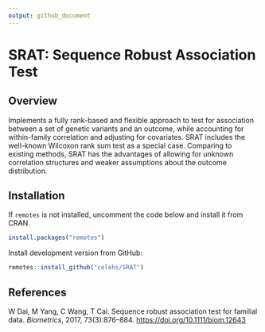 ```yaml
---
output: github_document
---
```


# SRAT: Sequence Robust Association Test

## Overview

Implements a fully rank-based and flexible approach to test for association between a set of genetic variants and an outcome, while accounting for within-family correlation and adjusting for covariates. SRAT includes the well-known Wilcoxon rank sum test as a special case. Comparing to existing methods, SRAT has the advantages of allowing for unknown correlation structures and weaker assumptions about the outcome distribution. 

## Installation

If `remotes` is not installed, uncomment the code below and install it from CRAN.

```r
install.packages("remotes")
```

Install development version from GitHub:

```r
remotes::install_github("celehs/SRAT")
```


## References

W Dai, M Yang, C Wang, T Cai. Sequence robust association test for familial data. _Biometrics_, 2017, 73(3):876–884. <https://doi.org/10.1111/biom.12643>
